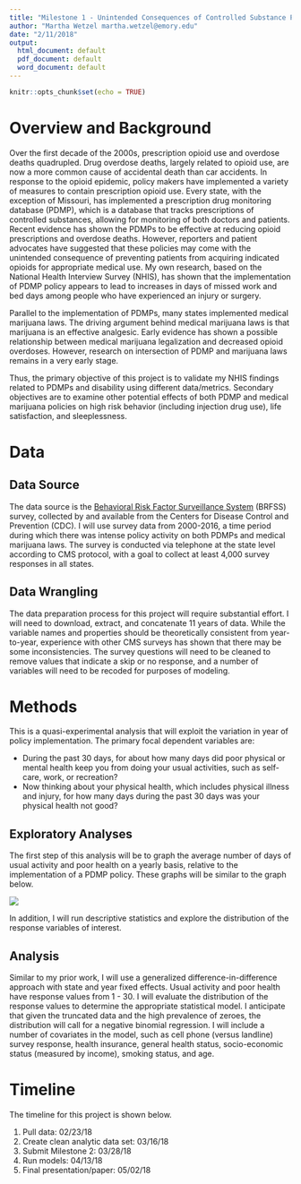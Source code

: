 ```yaml
---
title: "Milestone 1 - Unintended Consequences of Controlled Substance Policies"
author: "Martha Wetzel martha.wetzel@emory.edu"
date: "2/11/2018"
output:
  html_document: default
  pdf_document: default
  word_document: default
---
```


```r
knitr::opts_chunk$set(echo = TRUE)
```

# Overview and Background
Over the first decade of the 2000s, prescription opioid use and overdose deaths quadrupled. Drug overdose deaths, largely related to opioid use, are now a more common cause of accidental death than car accidents. In response to the opioid epidemic, policy makers have implemented a variety of measures to contain prescription opioid use. Every state, with the exception of Missouri, has implemented a prescription drug monitoring database (PDMP), which is a database that tracks prescriptions of controlled substances, allowing for monitoring of both doctors and patients. Recent evidence has shown the PDMPs to be effective at reducing opioid prescriptions and overdose deaths. However, reporters and patient advocates have suggested that these policies may come with the unintended consequence of preventing patients from acquiring indicated opioids for appropriate medical use. My own research, based on the National Health Interview Survey (NHIS), has shown that the implementation of PDMP policy appears to lead to increases in days of missed work and bed days among people who have experienced an injury or surgery. 

Parallel to the implementation of PDMPs, many states implemented medical marijuana laws. The driving argument behind medical marijuana laws is that marijuana is an effective analgesic. Early evidence has shown a possible relationship between medical marijuana legalization and decreased opioid overdoses. However, research on intersection of PDMP and marijuana laws remains in a very early stage.

Thus, the primary objective of this project is to validate my NHIS findings related to PDMPs and disability using different data/metrics. Secondary objectives are to examine other potential effects of both PDMP and medical marijuana policies on high risk behavior (including injection drug use), life satisfaction, and sleeplessness.

# Data  
## Data Source
The data source is the [Behavioral Risk Factor Surveillance System](https://www.cdc.gov/brfss/data_documentation/index.htm) (BRFSS) survey, collected by and available from the Centers for Disease Control and Prevention (CDC). I will use survey data from 2000-2016, a time period during which there was intense policy activity on both PDMPs and medical marijuana laws. The survey is conducted via telephone at the state level according to CMS protocol, with a goal to collect at least 4,000 survey responses in all states.  

## Data Wrangling
The data preparation process for this project will require substantial effort. I will need to download, extract, and concatenate 11 years of data. While the variable names and properties should be theoretically consistent from year-to-year, experience with other CMS surveys has shown that there may be some inconsistencies. The survey questions will need to be cleaned to remove values that indicate a skip or no response, and a number of variables will need to be recoded for purposes of modeling. 

# Methods
This is a quasi-experimental analysis that will exploit the variation in year of policy implementation. The primary focal dependent variables are:  
  
* During the past 30 days, for about how many days did poor physical or mental health keep you from doing your usual activities, such as self-care, work, or recreation?  
* Now thinking about your physical health, which includes physical illness and injury, for how many days during the past 30 days was your physical health not good?    

## Exploratory Analyses
The first step of this analysis will be to graph the average number of days of usual activity and poor health on a yearly basis, relative to the implementation of a PDMP policy. These graphs will be similar to the graph below.  

![](/Users/marthawetzel/Desktop/Emory/04_Spring 2018/NRSG 741/Final Project/Milestone 1/Sample Graph.png)

In addition, I will run descriptive statistics and explore the distribution of the response variables of interest.

## Analysis

Similar to my prior work, I will use a generalized difference-in-difference approach with state and year fixed effects. Usual activity and poor health have response values from 1 - 30. I will evaluate the distribution of the response values to determine the appropriate statistical model. I anticipate that given the truncated data and the high prevalence of zeroes, the distribution will call for a negative binomial regression. I will include a number of covariates in the model, such as cell phone (versus landline) survey response, health insurance, general health status, socio-economic status (measured by income), smoking status, and age.

# Timeline
The timeline for this project is shown below. 
  
1. Pull data: 02/23/18  
2. Create clean analytic data set: 03/16/18  
3. Submit Milestone 2: 03/28/18  
4. Run models: 04/13/18  
5. Final presentation/paper: 05/02/18  


